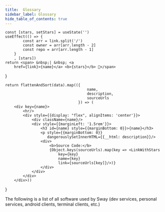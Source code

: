 ```yaml
---
title:  Glossary
sidebar_label: Glossary
hide_table_of_contents: true
---
```



<!--
TODO: handle gitlab urls
            fetch(`https://api.github.com/repos/${owner}/${repo}`, {cache: 'force-cache'})
                .then(res => res.json())
                .then(({stargazers_count: stars}) => setStars(round(stars)))
                .catch(console.error)
-->


    const [stars, setStars] = useState('')
    useEffect(() => {
            const arr = link.split('/')
            const owner = arr[arr.length - 2]
            const repo = arr[arr.length - 1]
        }
        , [stars])
    return <span> &nbsp;| &nbsp; <a
        href={link}>{name}</a> <b>{stars}</b> 🌟</span>
}

    return flattenAndSort(data).map(({
                                         name,
                                         description,
                                         sourceUrls
                                     }) => (
        <div key={name}>
            <hr/>
            <div style={{display: "flex", alignItems: 'center'}}>
                <div className={name}/>
                <div style={{marginLeft: '1.5rem'}}>
                    <h3 id={name} style={{marginBottom: 0}}>{name}</h3>
                    <p style={{marginBottom: 0}}
                       dangerouslySetInnerHTML={{__html: description}}/>
                    <div>
                        <b>Source Code:</b>
                        {Object.keys(sourceUrls).map(key => <LinkWithStars
                            key={key}
                            name={key}
                            link={sourceUrls[key]}/>)}
                    </div>
                </div>
            </div>
        </div>))
}


The following is a list of all software used by Sway (dev services, personal services, android clients, terminal clients, etc.)

<br/>

<GlossaryItems/>
